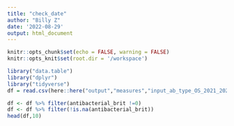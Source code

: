 ```yaml
---
title: "check_date"
author: "Billy Z"
date: '2022-08-29'
output: html_document
---
```


```r
knitr::opts_chunk$set(echo = FALSE, warning = FALSE)
knitr::opts_knit$set(root.dir = '/workspace')
```


```r
library("data.table")
library("dplyr")
library("tidyverse")
df = read.csv(here::here("output","measures","input_ab_type_OS_2021_2021-01-01.csv.gz"))

df <- df %>% filter(antibacterial_brit !=0)
df <- df %>% filter(!is.na(antibacterial_brit))
head(df,10)

```

